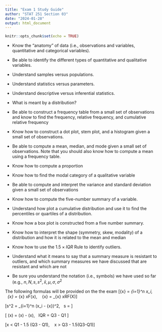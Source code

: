 ```yaml
---
title: "Exam 1 Study Guide"
author: "STAT 251 Section 03"
date: "2024-01-28"
output: html_document
---
```


```r
knitr::opts_chunk$set(echo = TRUE)
```

*  Know the “anatomy” of data (i.e., observations and variables, quantitative and categorical variables).

*  Be able to identify the different types of quantitative and qualitative variables. 

*  Understand samples versus populations.

*  Understand statistics versus parameters.

*  Understand descriptive versus inferential statistics.

*  What is meant by a distribution?

*  Be able to construct a frequency table from a small set of observations and know to find the frequency, relative frequency, and cumulative relative frequency 

*  Know how to construct a dot plot, stem plot, and a histogram given a small set of observations.

*  Be able to compute a mean, median, and mode given a small set of observations. Note that you should also know how to compute a mean using a frequency table.

*  Know how to compute a proportion

*  Know how to find the modal category of a qualitative variable

*  Be able to compute and interpret the variance and standard deviation given a small set of observations

*  Know how to compute the five-number summary of a variable.

*  Understand how plot a cumulative distribution and use it to find the percentiles or quartiles of a distribution. 

*  Know how a box plot is constructed from a five number summary.

*  Know how to interpret the shape (symmetry, skew, modality) of a distribution and how it is related to the mean and median

*  Know how to use the $1.5\times IQR$ Rule to identify outliers.

*  Understand what it means to say that a summary measure is resistant to outliers, and which summary measures we have discussed that are resistant and which are not

*  Be sure you understand the notation (i.e., symbols) we have used so far (e.g., $n,N,s,s^2,\bar{x}, \mu,\sigma,\sigma^2$

	
The following formulas will be provided on the the exam
\[\bar{x} = \frac{1}{n} \sum_{i=1}^n x_i, \ \ \bar{x} = \frac{1}{n}\sum_{x} xF(x), \ \  \bar{x} = \sum_{x} xRF(X)\]
	
\[s^2 = \frac{1}{n-1}\sum_{i=1}^n (x_i - \bar{x})^2, \ \ s = \sqrt{\frac{1}{n-1}\sum_{i=1}^n (x_i - \bar{x})^2}\]

\[ \text{range}(x) = \text{min}(x) - \text{max}(x), \ \ IQR = Q3 - Q1 \]
	
\[x < Q1 - 1.5 \times (Q3 - Q1), \ \  x > Q3 - 1.5\times(Q3-Q1)\]
